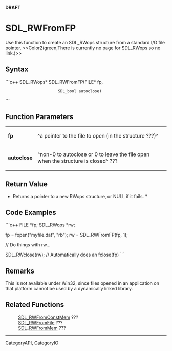 <!-- pragma section-numbers off -->
<!-- pragma disable-camelcase -->
'''DRAFT'''

= SDL_RWFromFP =
Use this function to create an SDL_RWops structure from a standard I/O file pointer.
<<Color2(green,There is currently no page for SDL_RWops so no link.)>>


== Syntax ==
```c++
SDL_RWops* SDL_RWFromFP(FILE*    fp,
                        SDL_bool autoclose)
```

== Function Parameters ==
{|
|'''fp'''
|^a pointer to the file to open (in the structure ???)^
|-
|'''autoclose'''
|^non-0 to autoclose or 0 to leave the file open when the structure is closed^ ???
|}

== Return Value ==
*Returns a pointer to a new RWops structure, or NULL if it fails. *

== Code Examples ==
```c++
FILE *fp;
SDL_RWops *rw;

fp = fopen("myfile.dat", "rb");
rw = SDL_RWFromFP(fp, 1);

// Do things with rw...

SDL_RWclose(rw); // Automatically does an fclose(fp)
```

== Remarks ==
This is not available under Win32, since files opened in an application on that platform cannot be used by a dynamically linked library.

== Related Functions ==
:[[SDL_RWFromConstMem]] ???
:[[SDL_RWFromFile]] ???
:[[SDL_RWFromMem]] ???

----
[[CategoryAPI]], [[CategoryIO]]
